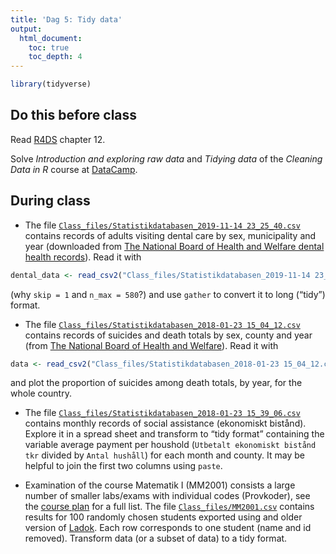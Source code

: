 ```yaml
---
title: 'Dag 5: Tidy data'
output:
  html_document:
    toc: true
    toc_depth: 4    
---
```


```r
library(tidyverse)
```

## Do this before class

Read [R4DS](http://r4ds.had.co.nz/) chapter 12.

Solve *Introduction and exploring raw data* and *Tidying data* of the *Cleaning Data in R* course at [DataCamp](https://www.datacamp.com/enterprise/mt5013-ht19/assignments).

## During class

* The file [`Class_files/Statistikdatabasen_2019-11-14 23_25_40.csv`](https://github.com/MT5013-HT19/Class_files/blob/master/Statistikdatabasen_2019-11-14%2023_25_40.csv) contains records of adults visiting dental care by sex, municipality and year (downloaded from [The National Board of Health and Welfare dental health records](https://sdb.socialstyrelsen.se/if_tandhalsa)). Read it with
```r
dental_data <- read_csv2("Class_files/Statistikdatabasen_2019-11-14 23_25_40.csv", skip = 1, n_max = 580)
```
(why `skip = 1` and  `n_max = 580`?) and use `gather` to convert it to long ("tidy") format.

* The file [`Class_files/Statistikdatabasen_2018-01-23 15_04_12.csv`](https://github.com/MT5013-HT19/Class_files/blob/master/Statistikdatabasen_2018-01-23 15_04_12.csv) contains records of suicides and death totals by sex, county and year (from [The National Board of Health and Welfare](https://sdb.socialstyrelsen.se/if_dor/val.aspx)). Read it with

```r
data <- read_csv2("Class_files/Statistikdatabasen_2018-01-23 15_04_12.csv", skip = 1, n_max = 80)
```

and plot the proportion of suicides among death totals, by year, for the whole country.

* The file [`Class_files/Statistikdatabasen_2018-01-23 15_39_06.csv`](https://github.com/MT5013-HT19/Class_files/blob/master/Statistikdatabasen_2018-01-23%2015_39_06.csv) contains monthly records of social assistance (ekonomiskt bistånd). Explore it in a spread sheet and transform to  "tidy format" containing the variable average payment per houshold (`Utbetalt ekonomiskt bistånd tkr` divided by `Antal hushåll`) for each month and county. It may be helpful to join the first two columns using `paste`.

* Examination of the course Matematik I (MM2001) consists a large number of smaller labs/exams with individual codes (Provkoder), see the 
 [course plan](https://sisu.it.su.se/pdf_creator/8940/34903) for a full list. The file [`Class_files/MM2001.csv`](https://github.com/MT5013-HT19/Class_files/blob/master/MM2001.csv) contains results for 100 randomly chosen students exported using and older version of [Ladok](https://sv.wikipedia.org/wiki/LADOK). Each row corresponds to one student (name and id removed). Transform data (or a subset of data) to a tidy format.
 